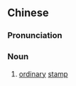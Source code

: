 {{also|普通邮票}}
==Chinese==
{{zh-forms|s=普通邮票|type=22}}

===Pronunciation===
{{zh-pron
|m=pǔtōng yóupiào
|cat=n
}}

===Noun===
{{zh-noun}}

# {{lb|zh|philately}} [[ordinary]] [[stamp]]